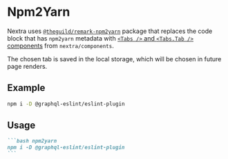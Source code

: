 # Npm2Yarn

Nextra uses
[`@theguild/remark-npm2yarn`](https://npmjs.com/package/@theguild/remark-npm2yarn)
package that replaces the code block that has `npm2yarn` metadata with
[`<Tabs />` and `<Tabs.Tab />` components](/docs/guide/built-ins/tabs) from
`nextra/components`.

The chosen tab is saved in the local storage, which will be chosen in future
page renders.

## Example

```bash npm2yarn
npm i -D @graphql-eslint/eslint-plugin
```

## Usage

````md filename="Markdown" /npm2yarn/
```bash npm2yarn
npm i -D @graphql-eslint/eslint-plugin
```
````
